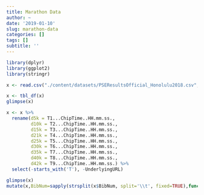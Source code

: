 ```yaml
---
title: Marathon Data
author: ~
date: '2019-01-10'
slug: marathon-data
categories: []
tags: []
subtitle: ''
---
```


```r
library(dplyr)
library(ggplot2)
library(stringr)

x <- read.csv("./content/datasets/PSEResultsOfficial_Honolulu2018.csv", colClasses = "character")

x <- tbl_df(x)
glimpse(x)

x <- x %>%
  rename(d5k = T1...ChipTime..HH.mm.ss.,
         d10k = T2...ChipTime..HH.mm.ss.,
         d15k = T3...ChipTime..HH.mm.ss.,
         d21k = T4...ChipTime..HH.mm.ss.,
         d25k = T5...ChipTime..HH.mm.ss.,
         d30k = T6...ChipTime..HH.mm.ss.,
         d35k = T7...ChipTime..HH.mm.ss.,
         d40k = T8...ChipTime..HH.mm.ss.,
         d42k = T9...ChipTime..HH.mm.ss.) %>%
  select(-starts_with('T'), -UnderlyingURL) 

glimpse(x)
mutate(x,BibNum=sapply(strsplit(x$BibNum, split='\\t', fixed=TRUE),function(x) (x[1])))


```

